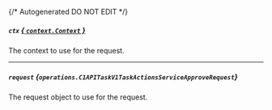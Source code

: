 {/* Autogenerated DO NOT EDIT  */}

##### `ctx` [*{ `context.Context` }*](https://pkg.go.dev/context#Context)
The context to use for the request.

---
##### `request` *{`operations.C1APITaskV1TaskActionsServiceApproveRequest`}*
The request object to use for the request.

<Collapsible openLabel={Labels.showProperties} closeLabel={Labels.hideProperties}>
  <C1APITaskV1TaskActionsServiceApproveRequest />
</Collapsible>

